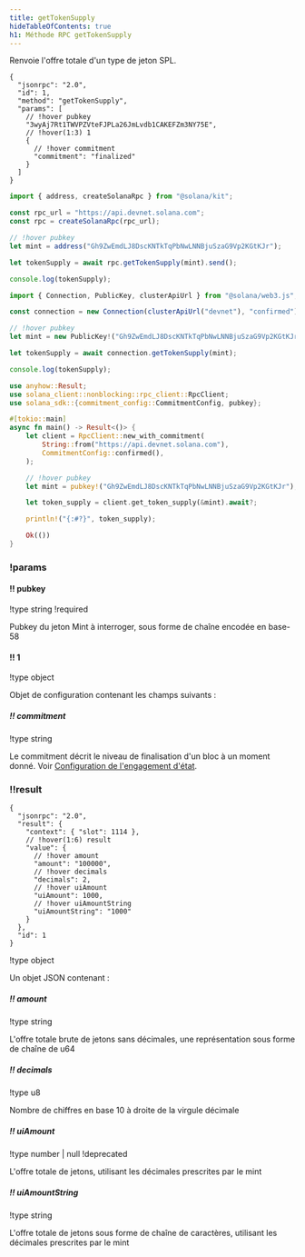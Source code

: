 ```yaml
---
title: getTokenSupply
hideTableOfContents: true
h1: Méthode RPC getTokenSupply
---
```


Renvoie l'offre totale d'un type de jeton SPL.

<APIMethod>

```jsonc !!request curl
{
  "jsonrpc": "2.0",
  "id": 1,
  "method": "getTokenSupply",
  "params": [
    // !hover pubkey
    "3wyAj7Rt1TWVPZVteFJPLa26JmLvdb1CAKEFZm3NY75E",
    // !hover(1:3) 1
    {
      // !hover commitment
      "commitment": "finalized"
    }
  ]
}
```

```ts !!request title="Kit"
import { address, createSolanaRpc } from "@solana/kit";

const rpc_url = "https://api.devnet.solana.com";
const rpc = createSolanaRpc(rpc_url);

// !hover pubkey
let mint = address("Gh9ZwEmdLJ8DscKNTkTqPbNwLNNBjuSzaG9Vp2KGtKJr");

let tokenSupply = await rpc.getTokenSupply(mint).send();

console.log(tokenSupply);
```

```ts !!request title="web3.js"
import { Connection, PublicKey, clusterApiUrl } from "@solana/web3.js";

const connection = new Connection(clusterApiUrl("devnet"), "confirmed");

// !hover pubkey
let mint = new PublicKey!("Gh9ZwEmdLJ8DscKNTkTqPbNwLNNBjuSzaG9Vp2KGtKJr");

let tokenSupply = await connection.getTokenSupply(mint);

console.log(tokenSupply);
```

```rs !!request title="Rust"
use anyhow::Result;
use solana_client::nonblocking::rpc_client::RpcClient;
use solana_sdk::{commitment_config::CommitmentConfig, pubkey};

#[tokio::main]
async fn main() -> Result<()> {
    let client = RpcClient::new_with_commitment(
        String::from("https://api.devnet.solana.com"),
        CommitmentConfig::confirmed(),
    );

    // !hover pubkey
    let mint = pubkey!("Gh9ZwEmdLJ8DscKNTkTqPbNwLNNBjuSzaG9Vp2KGtKJr");

    let token_supply = client.get_token_supply(&mint).await?;

    println!("{:#?}", token_supply);

    Ok(())
}
```

### !params

#### !! pubkey

!type string
!required

Pubkey du jeton Mint à interroger, sous forme de chaîne encodée en base-58

#### !! 1

!type object

Objet de configuration contenant les champs suivants :

##### !! commitment

!type string

Le commitment décrit le niveau de finalisation d'un bloc à un moment donné. Voir
[Configuration de l'engagement d'état](/docs/rpc#configuring-state-commitment).

### !!result

```jsonc !response
{
  "jsonrpc": "2.0",
  "result": {
    "context": { "slot": 1114 },
    // !hover(1:6) result
    "value": {
      // !hover amount
      "amount": "100000",
      // !hover decimals
      "decimals": 2,
      // !hover uiAmount
      "uiAmount": 1000,
      // !hover uiAmountString
      "uiAmountString": "1000"
    }
  },
  "id": 1
}
```

!type object

Un objet JSON contenant :

##### !! amount

!type string

L'offre totale brute de jetons sans décimales, une représentation sous forme de
chaîne de u64

##### !! decimals

!type u8

Nombre de chiffres en base 10 à droite de la virgule décimale

##### !! uiAmount

!type number | null
!deprecated

L'offre totale de jetons, utilisant les décimales prescrites par le mint

##### !! uiAmountString

!type string

L'offre totale de jetons sous forme de chaîne de caractères, utilisant les
décimales prescrites par le mint

</APIMethod>
